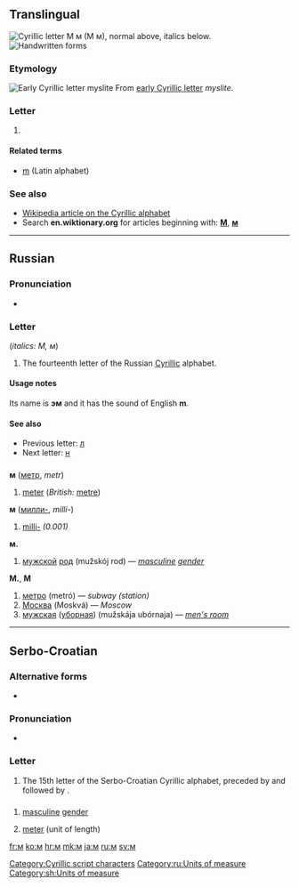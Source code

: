 {{Cyrillic character info|hex=43c|name=CYRILLIC SMALL LETTER EM}}
{{also|Appendix:Variations of "m"}}
==Translingual==
[[Image:Cyrillic M.png|thumb|right|Cyrillic letter '''М м''' (''М м''), normal above, italics below.]]
[[File:14-Russian alphabet-М м.svg|thumb|Handwritten forms]]
===Etymology===
[[Image:Early Cyrillic letter Myslite.png|Early Cyrillic letter ''myslite'']]
From [[w:Early Cyrillic alphabet|early Cyrillic letter]] ''myslite''.

===Letter===
{{infl|mul|letter|lower case||upper case|М}}

# {{non-gloss definition|Cyrillic small letter em}}

====Related terms====
* [[m]] (Latin alphabet)

===See also===
* [[w:Cyrillic alphabet|Wikipedia article on the Cyrillic alphabet]]
* Search '''en.wiktionary.org''' for articles beginning with: '''[http://en.wiktionary.org/w/index.php?title=Special%3AAllpages&from=%D0%9C&namespace=0 М]''', '''[http://en.wiktionary.org/w/index.php?title=Special%3AAllpages&from=%D0%BC&namespace=0 м]'''

[[Category:Cyrillic script characters]]

----

==Russian==

===Pronunciation===
* {{qualifier|phoneme}} {{IPA|/m/|lang=ru}}

===Letter===
{{infl|ru|letter|lower case||upper case|М}} (''italics: М, м'')

# The fourteenth letter of the Russian [[Cyrillic]] alphabet.

====Usage notes====
Its name is '''эм''' {{IPAchar|(ɛm)}} and it has the sound of English '''m'''.

====See also====
* Previous letter: [[л#Russian|л]]
* Next letter: [[н#Russian|н]]

==={{abbreviation|lang=ru}}===
'''м''' ([[метр]], ''metr'')

# [[meter]] (''British:'' [[metre]])

'''м''' ([[милли-]], ''milli-'')

# [[milli-]] ''(0.001)''

'''м.'''
# [[мужской]] [[род]] (mužskój rod) — ''[[masculine]] [[gender]]''

'''М.''', '''М'''
# [[метро]] (metró) — ''subway (station)''
# [[Москва]] (Moskvá) — ''Moscow''
# [[мужская]] ([[уборная]]) (mužskája ubórnaja) — ''[[men's room]]''

[[Category:ru:Units of measure]]

----

==Serbo-Croatian==

===Alternative forms===
* {{sense|uppercase}} {{l|sh|sc=Cyrl|М}}

===Pronunciation===
* {{qualifier|phoneme}} {{IPA|/m/|lang=sh}}

===Letter===
{{sh-letter|c|m}}

# The 15th letter of the Serbo-Croatian Cyrillic alphabet, preceded by {{l|sh|љ|sc=Cyrl}} and followed by {{l|sh|н|sc=Cyrl}}.

==={{abbreviation|lang=sh}}===
{{sh-abbreviation|c|m}}

# {{grammar|lang=sh}} [[masculine]] [[gender]]
# [[meter]] (unit of length)

[[Category:sh:Units of measure]]

[[fr:м]]
[[ko:м]]
[[hr:м]]
[[mk:м]]
[[ja:м]]
[[ru:м]]
[[sv:м]]